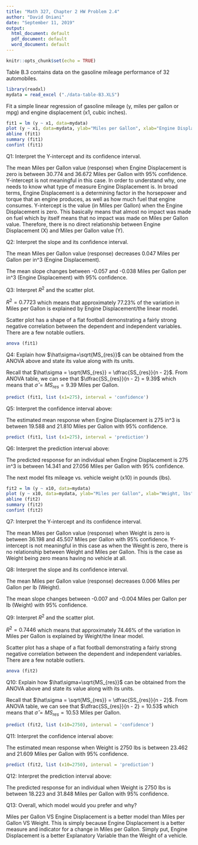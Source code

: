 ```yaml
---
title: "Math 327, Chapter 2 HW Problem 2.4"
author: "David Oniani"
date: "September 11, 2019"
output:
  html_document: default
  pdf_document: default
  word_document: default
---
```


```r
knitr::opts_chunk$set(echo = TRUE)
```

Table B.3 contains data on the gasoline mileage performance of 32 automobiles.

```r
library(readxl)
mydata = read_excel ("./data-table-B3.XLS")
```

Fit a simple linear regression of gasoline mileage (y, miles per gallon or mpg) and engine displacement (x1, cubic inches).

```r
fit1 = lm (y ~ x1, data=mydata)
plot (y ~ x1, data=mydata, ylab="Miles per Gallon", xlab="Engine Displacement, in^3")
abline (fit1)
summary (fit1)
confint (fit1)
```

Q1: Interpret the Y-intercept and its confidence interval.

The mean Miles per Gallon value (response) when Engine Displacement is zero is between 30.774 and 36.672 Miles per Gallon with 95% confidence. Y-intercept is not meaningful in this case.
In order to understand why, one needs to know what type of measure Engine Displacement is.
In broad terms, Engine Displacement is a determining factor in the horsepower and torque that an engine produces, as well as how much fuel that engine consumes. Y-intercept is the value (in Miles per Gallon) when the Engine Displacement is zero. This basically means that almost no impact was made on fuel which by itself means that no impact was made on Miles per Gallon
value. Therefore, there is no direct relationship between Engine Displacement (X) and Miles per Gallon value (Y).


Q2: Interpret the slope and its confidence interval.

The mean Miles per Gallon value (response) decreases 0.047 Miles per Gallon per in^3 (Engine Displacement).

The mean slope changes between -0.057 and -0.038 Miles per Gallon per in^3 (Engine Displacement) with 95% confidence.


Q3: Interpret $R^2$ and the scatter plot.

$R^2 = 0.7723$ which means that approximately 77.23% of the variation in Miles per Gallon
is explained by Engine Displacement/the linear model.

Scatter plot has a shape of a flat football demonstrating a fairly strong negative correlation between the dependent and independent variables. There are a few notable outliers.

```r
anova (fit1)
```

Q4: Explain how $\hat\sigma=\sqrt{MS_{res}}$ can be obtained from the ANOVA above and state its value along with its units.

Recall that $\hat\sigma = \sqrt{MS_{res}} = \dfrac{SS_{res}}{n - 2}$. From ANOVA table, we can see that $\dfrac{SS_{res}}{n - 2} = 9.39$ which means that $\hat\sigma = MS_{res} = 9.39$ Miles per Gallon.

```r
predict (fit1, list (x1=275), interval = 'confidence')
```

Q5: Interpret the confidence interval above: 

The estimated mean response when Engine Displacement is 275 in^3 is between 19.588 and 21.810 Miles per Gallon with 95% confidence.

```r
predict (fit1, list (x1=275), interval = 'prediction')
```

Q6: Interpret the prediction interval above:

The predicted response for an individual when Engine Displacement is 275 in^3 is between
14.341 and 27.056 Miles per Gallon with 95% confidence.


The next model fits mileage vs. vehicle weight (x10) in pounds (lbs).

```r
fit2 = lm (y ~ x10, data=mydata)
plot (y ~ x10, data=mydata, ylab="Miles per Gallon", xlab="Weight, lbs")
abline (fit2)
summary (fit2)
confint (fit2)
```

Q7: Interpret the Y-intercept and its confidence interval.

The mean Miles per Gallon value (response) when Weight is zero is between 36.198 and 45.507 Miles per Gallon with 95% confidence. Y-intercept is not meaningful in this case as when the Weight is zero, there is no relationship between Weight and Miles per Gallon. This is the case as Weight being zero means having no vehicle at all.


Q8: Interpret the slope and its confidence interval.

The mean Miles per Gallon value (response) decreases 0.006 Miles per Gallon per lb (Weight).

The mean slope changes between -0.007 and -0.004 Miles per Gallon per lb (Weight) with 95% confidence.


Q9: Interpret $R^2$ and the scatter plot.

$R^2 = 0.7446$ which means that approximately 74.46% of the variation in Miles per Gallon
is explained by Weight/the linear model.

Scatter plot has a shape of a flat football demonstrating a fairly strong negative correlation between the dependent and independent variables. There are a few notable outliers.

```r
anova (fit2)
```

Q10: Explain how $\hat\sigma=\sqrt{MS_{res}}$ can be obtained from the ANOVA above and state its value along with its units.

Recall that $\hat\sigma = \sqrt{MS_{res}} = \dfrac{SS_{res}}{n - 2}$. From ANOVA table, we can see that $\dfrac{SS_{res}}{n - 2} = 10.53$ which means that $\hat\sigma = MS_{res} = 10.53$ Miles per Gallon.

```r
predict (fit2, list (x10=2750), interval = 'confidence')
```

Q11: Interpret the confidence interval above: 

The estimated mean response when Weight is 2750 lbs is between 23.462 and 21.609 Miles per Gallon with 95% confidence.

```r
predict (fit2, list (x10=2750), interval = 'prediction')
```

Q12: Interpret the prediction interval above:

The predicted response for an individual when Weight is 2750 lbs is between 18.223 and 31.848 Miles per Gallon with 95% confidence.


Q13: Overall, which model would you prefer and why?

Miles per Gallon VS Engine Displacement is a better model than Miles per Gallon VS Weight.
This is simply because Engine Displacement is a better measure and indicator for a change 
in Miles per Gallon. Simply put, Engine Displacement is a better Explanatory Variable than
the Weight of a vehicle.